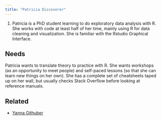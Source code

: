 ```yaml
---
title: "Patricia Discoverer"
---
```


1.  Patricia is a PhD student learning to do exploratory data analysis with R. She works with code at least half of her time, mainly using R for data cleaning and visualization. She is familiar with the Rstudio Graphical Interface.

## Needs

Patricia wants to translate theory to practice with R. She wants workshops (as an opportunity to meet people) and self-paced lessons (so that she can learn new things on her own). She has a complete set of cheatsheets taped up on her wall, but usually checks Stack Overflow before looking at reference manuals.

## Related

-   [Yanna Githuber](yanni-githuber.qmd)
